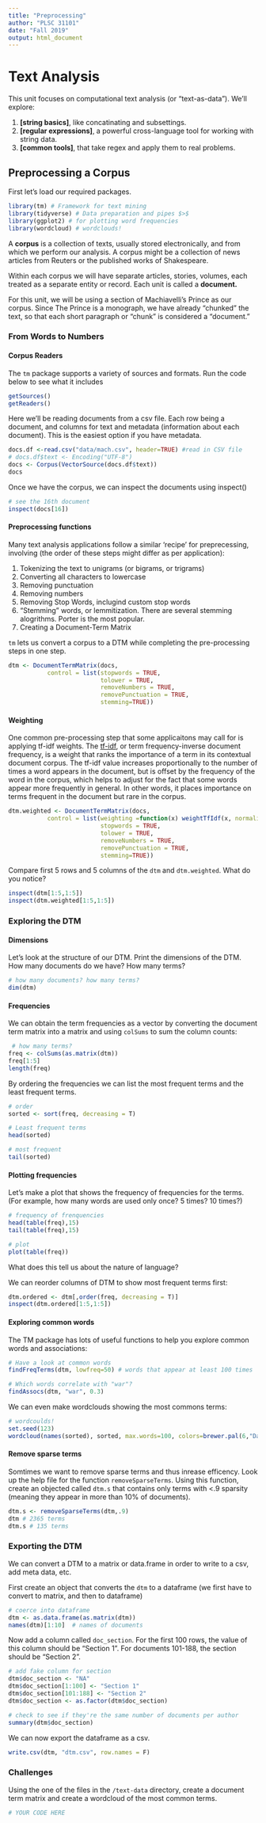 ```yaml
---
title: "Preprocessing"
author: "PLSC 31101"
date: "Fall 2019"
output: html_document
---
```


# Text Analysis

This unit focuses on computational text analysis (or "text-as-data"). We'll explore:

1. **[string basics]**, like concatinating and subsettings.
2. **[regular expressions]**, a powerful cross-language tool for working with string data.
3. **[common tools]**, that take regex and apply them to real problems.


## Preprocessing a Corpus

First let's load our required packages.

```r
library(tm) # Framework for text mining
library(tidyverse) # Data preparation and pipes $>$
library(ggplot2) # for plotting word frequencies
library(wordcloud) # wordclouds!
```

A __corpus__ is a collection of texts, usually stored electronically, and from which we perform our analysis. A corpus might be a collection of news articles from Reuters or the published works of Shakespeare. 

Within each corpus we will have separate articles, stories, volumes, each treated as a separate entity or record. Each unit is called a __document.__

For this unit, we will be using a section of Machiavelli's Prince as our corpus. Since The Prince is a monograph, we have already "chunked" the text, so that each short paragraph or "chunk" is considered a "document."

### From Words to Numbers

#### Corpus Readers {-}

The `tm` package supports a variety of sources and formats. Run the code below to see what it includes

```r
getSources()
getReaders()
```

Here we'll be reading documents from a csv file. Each row being a document, and columns for text and metadata (information about each document). This is the easiest option if you have metadata.

```r
docs.df <-read.csv("data/mach.csv", header=TRUE) #read in CSV file
# docs.df$text <- Encoding("UTF-8")
docs <- Corpus(VectorSource(docs.df$text))
docs
```

Once we have the corpus, we can inspect the documents using inspect()

```r
# see the 16th document
inspect(docs[16])
```

#### Preprocessing functions {-}

Many text analysis applications follow a similar 'recipe' for preprecessing, involving (the order of these steps might differ as per application):

1. Tokenizing the text to unigrams (or bigrams, or trigrams)
2. Converting all characters to lowercase
3. Removing punctuation
4. Removing numbers
5. Removing Stop Words, inclugind custom stop words
6. "Stemming" words, or lemmitization. There are several stemming alogrithms. Porter is the most popular.
7. Creating a Document-Term Matrix

`tm` lets us convert a corpus to a DTM while completing the pre-processing steps in one step.

```r
dtm <- DocumentTermMatrix(docs,
           control = list(stopwords = TRUE,
                          tolower = TRUE,
                          removeNumbers = TRUE,
                          removePunctuation = TRUE,
                          stemming=TRUE))
```

#### Weighting {-}

One common pre-processing step that some applicaitons may call for is applying tf-idf weights. The [tf-idf](https://en.wikipedia.org/wiki/Tf%E2%80%93idf), or term frequency-inverse document frequency, is a weight that ranks the importance of a term in its contextual document corpus. The tf-idf value increases proportionally to the number of times a word appears in the document, but is offset by the frequency of the word in the corpus, which helps to adjust for the fact that some words appear more frequently in general. In other words, it places importance on terms frequent in the document but rare in the corpus.

```r
dtm.weighted <- DocumentTermMatrix(docs,
           control = list(weighting =function(x) weightTfIdf(x, normalize = TRUE),
                          stopwords = TRUE,
                          tolower = TRUE,
                          removeNumbers = TRUE,
                          removePunctuation = TRUE,
                          stemming=TRUE))
```

Compare first 5 rows and 5 columns of the `dtm` and `dtm.weighted`. What do you notice?

```r
inspect(dtm[1:5,1:5])
inspect(dtm.weighted[1:5,1:5])
```

### Exploring the DTM

#### Dimensions {-}

Let's look at the structure of our DTM. Print the dimensions of the DTM. How many documents do we have? How many terms?

```r
# how many documents? how many terms?
dim(dtm)
```

#### Frequencies {-}

We can obtain the term frequencies as a vector by converting the document term matrix into a matrix and using `colSums` to sum the column counts:

```r
 # how many terms?
freq <- colSums(as.matrix(dtm))
freq[1:5]
length(freq)
```

By ordering the frequencies we can list the most frequent terms and the least frequent terms.

```r
# order
sorted <- sort(freq, decreasing = T)

# Least frequent terms
head(sorted)

# most frequent
tail(sorted)
```

#### Plotting frequencies {-}

Let's make a plot that shows the frequency of frequencies for the terms. (For example, how many words are used only once? 5 times? 10 times?)

```r
# frequency of frenquencies
head(table(freq),15)
tail(table(freq),15)

# plot
plot(table(freq))
```

What does this tell us about the nature of language?

We can reorder columns of DTM to show most frequent terms first:

```r
dtm.ordered <- dtm[,order(freq, decreasing = T)]
inspect(dtm.ordered[1:5,1:5])
```

#### Exploring common words {-}

The TM package has lots of useful functions to help you explore common words and associations:

```r
# Have a look at common words
findFreqTerms(dtm, lowfreq=50) # words that appear at least 100 times

# Which words correlate with "war"?
findAssocs(dtm, "war", 0.3)
```

We can even make wordclouds showing the most commons terms:

```r
# wordcoulds!
set.seed(123)
wordcloud(names(sorted), sorted, max.words=100, colors=brewer.pal(6,"Dark2"))
```

#### Remove sparse terms {-}

Somtimes we want to remove sparse terms and thus inrease efficency. Look up the help file for the function `removeSparseTerms`. Using this function, create an objected called `dtm.s` that contains only terms with <.9 sparsity (meaning they appear in more than 10% of documents).

```r
dtm.s <- removeSparseTerms(dtm,.9)
dtm # 2365 terms
dtm.s # 135 terms
```

### Exporting the DTM

We can convert a DTM to a matrix or data.frame in order to write to a csv, add meta data, etc.

First create an object that converts the `dtm` to a dataframe (we first have to convert to matrix, and then to dataframe)

```r
# coerce into dataframe
dtm <- as.data.frame(as.matrix(dtm))
names(dtm)[1:10]  # names of documents
```

Now add a column called `doc_section`. For the first 100 rows, the value of this column should be "Section 1". For documents 101-188, the section should be "Section 2".

```r
# add fake column for section
dtm$doc_section <- "NA"
dtm$doc_section[1:100] <- "Section 1"
dtm$doc_section[101:188] <- "Section 2"
dtm$doc_section <- as.factor(dtm$doc_section)

# check to see if they're the same number of documents per author
summary(dtm$doc_section)
```

We can now export the dataframe as a csv.

```r
write.csv(dtm, "dtm.csv", row.names = F)
```

### Challenges

Using the one of the files in the `/text-data` directory, create a document term matrix and create a wordcloud of the most common terms.

```r
# YOUR CODE HERE
```
